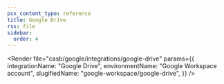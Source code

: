 ```yaml
---
pcx_content_type: reference
title: Google Drive
rss: file
sidebar:
  order: 4
---
```



<Render
	file="casb/google/integrations/google-drive"
	params={{
		integrationName: "Google Drive",
		environmentName: "Google Workspace account",
		slugifiedName: "google-workspace/google-drive",
	}}
/>
